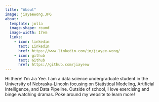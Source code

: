 ```yaml
---
title: "About"
image: jiayeewong.JPG
about:
  template: jolla
  image-shape: round
  image-width: 17em
  links:
    - icon: linkedin
      text: LinkedIn
      href: https://www.linkedin.com/in/jiayee-wong/
    - icon: github
      text: Github
      href: https://github.com/jiayeew
---
```


Hi there! I'm Jia Yee. I am a data science undergraduate student in the University of Nebraska-Lincoln focusing on Statistical Modeling, Artificial Intelligence, and Data Pipeline. Outside of school, I love exercising and binge watching dramas. Poke around my website to learn more!
